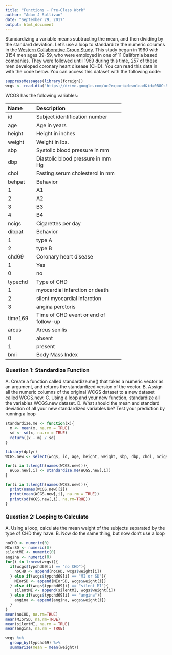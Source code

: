 ```yaml
---
title: "Functions - Pre-Class Work"
author: "Adam J Sullivan"
date: "September 29, 2017"
output: html_document
---
```


Standardizing a variable means subtracting the mean, and then dividing by the standard deviation. Let’s use a loop to standardize the numeric columns in the [Western Collaborative Group Study](https://clinicaltrials.gov/ct2/show/NCT00005174). This study began in 1960 with 3154 men ages 39-59, who were employed in one of 11 California based companies. They were followed until 1969 during this time, 257 of these men developed coronary heart disease (CHD). You can read this data in with the code below. You can access this dataset with the following code:

```r
suppressMessages(library(foreign))
wcgs <- read.dta("https://drive.google.com/uc?export=download&id=0B8CsRLdwqzbzYWxfN3ExQllBQkU")
```

WCGS has the following variables:

-----------------------------------------------------------
Name    Description
------- -------------------------------------------
id      Subject identification number

age     Age in years

height  Height in inches

weight  Weight in lbs.

sbp     Systolic blood pressure in mm 

dbp     Diastolic blood pressure in mm Hg

chol    Fasting serum cholesterol in mm 

behpat  Behavior

  1       A1

  2       A2

  3       B3

  4       B4

ncigs   Cigarettes per day

dibpat  Behavior

1       type A

2       type B

chd69   Coronary heart disease

1       Yes

0       no

typechd Type of CHD

1       myocardial infarction or death

2       silent myocardial infarction

3       angina perctoris

time169 Time of CHD event or end of follow-up

arcus   Arcus senilis

0       absent

1       present

bmi     Body Mass Index
-----------------------------------------------------------




### Question 1: Standardize Function

A. Create a function called standardize.me() that takes a numeric vector as an argument, and returns the standardized version of the vector. 
B. Assign all the numeric columns of the original WCGS dataset to a new dataset called WCGS.new.
C. Using a loop and your new function, standardize all the variables WCGS.new dataset.
D. What should the mean and standard deviation of all your new standardized variables be? Test your prediction by running a loop

```r
standardize.me <- function(x){
  m <- mean(x, na.rm = TRUE)
  sd <- sd(x, na.rm = TRUE)
  return((x - m) / sd)
}

library(dplyr)
WCGS.new <- select(wcgs, id, age, height, weight, sbp, dbp, chol, ncigs, time169, bmi)

for(i in 1:length(names(WCGS.new))){
  WCGS.new[,i] <- standardize.me(WCGS.new[,i])
}

for(i in 1:length(names(WCGS.new))){
  print(names(WCGS.new)[i])
  print(mean(WCGS.new[,i], na.rm = TRUE))
  print(sd(WCGS.new[,i], na.rm=TRUE))
}
```


### Question 2: Looping to Calculate

A. Using a loop, calculate the mean weight of the subjects separated by the type of CHD they have.
B. Now do the same thing, but now don’t use a loop

```r
noCHD <- numeric(0)
MIorSD <- numeric(0)
silentMI <- numeric(0)
angina <- numeric(0)
for(i in 1:nrow(wcgs)){
  if(wcgs$typchd69[i] == "no CHD"){
    noCHD <- append(noCHD, wcgs$weight[i])
  } else if(wcgs$typchd69[i] == "MI or SD"){
    MIorSD <- append(MIorSD, wcgs$weight[i])
  } else if(wcgs$typchd69[i] == "silent MI"){
    silentMI <- append(silentMI, wcgs$weight[i])
  } else if(wcgs$typchd69[i] == "angina"){
    angina <- append(angina, wcgs$weight[i])
  } 
}
mean(noCHD, na.rm=TRUE)
mean(MIorSD, na.rm=TRUE)
mean(silentMI, na.rm = TRUE)
mean(angina, na.rm = TRUE)

wcgs %>%
  group_by(typchd69) %>%
  summarize(mean = mean(weight))
```
